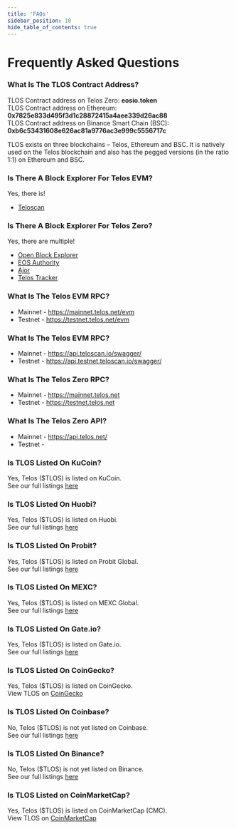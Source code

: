 ---
title: 'FAQs'
sidebar_position: 10
hide_table_of_contents: true
---

# Frequently Asked Questions

### What Is The TLOS Contract Address?

TLOS Contract address on Telos Zero: **eosio.token**  
TLOS Contract address on Ethereum: **0x7825e833d495f3d1c28872415a4aee339d26ac88**  
TLOS Contract address on Binance Smart Chain (BSC): **0xb6c53431608e626ac81a9776ac3e999c5556717c**  

TLOS exists on three blockchains – Telos, Ethereum and BSC. It is natively used on the Telos blockchain and also has the pegged versions (in the ratio 1:1) on Ethereum and BSC.

### Is There A Block Explorer For Telos EVM?

Yes, there is!
- [Teloscan](https://www.teloscan.io/)

### Is There A Block Explorer For Telos Zero?

Yes, there are multiple!
- [Open Block Explorer](https://explorer.telos.net/)
- [EOS Authority](https://eosauthority.com/?network=telos)
- [Ajor](https://ajor.io/)
- [Telos Tracker](https://telos.eosiotracker.io/)

### What Is The Telos EVM RPC?

- Mainnet - https://mainnet.telos.net/evm
- Testnet - https://testnet.telos.net/evm

### What Is The Telos EVM RPC?

- Mainnet - https://api.teloscan.io/swagger/
- Testnet - https://api.testnet.teloscan.io/swagger/

### What Is The Telos Zero RPC?

- Mainnet - https://mainnet.telos.net
- Testnet - https://testnet.telos.net

### What Is The Telos Zero API?

- Mainnet - https://api.telos.net/
- Testnet - 

### Is TLOS Listed On KuCoin?

Yes, Telos ($TLOS) is listed on KuCoin.  
See our full listings [here](../geting-started/fund-your-wallet)

### Is TLOS Listed On Huobi?

Yes, Telos ($TLOS) is listed on Huobi.  
See our full listings [here](../geting-started/fund-your-wallet)

### Is TLOS Listed On Probit?

Yes, Telos ($TLOS) is listed on Probit Global.  
See our full listings [here](../geting-started/fund-your-wallet)

### Is TLOS Listed On MEXC?

Yes, Telos ($TLOS) is listed on MEXC Global.  
See our full listings [here](../geting-started/fund-your-wallet)

### Is TLOS Listed On Gate.io?

Yes, Telos ($TLOS) is listed on Gate.io.  
See our full listings [here](../geting-started/fund-your-wallet)

### Is TLOS Listed On CoinGecko?

Yes, Telos ($TLOS) is listed on CoinGecko.  
View TLOS on [CoinGecko](https://www.coingecko.com/en/coins/telos)  

### Is TLOS Listed On Coinbase?

No, Telos ($TLOS) is not yet listed on Coinbase.  
See our full listings [here](../geting-started/fund-your-wallet)

### Is TLOS Listed On Binance?

No, Telos ($TLOS) is not yet listed on Binance.  
See our full listings [here](../geting-started/fund-your-wallet)

### Is TLOS Listed on CoinMarketCap?

Yes, Telos ($TLOS) is listed on CoinMarketCap (CMC).  
View TLOS on [CoinMarketCap](https://coinmarketcap.com/currencies/telos/)



 
